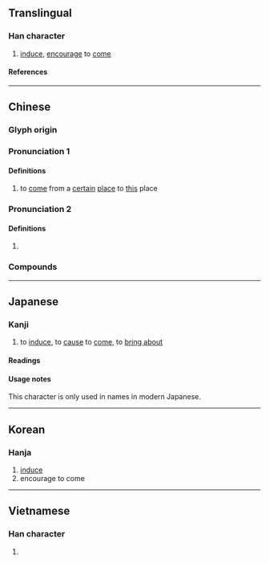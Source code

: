 {{also|來|徕}}
{{character info}}
==Translingual==

===Han character===
{{Han char|rn=60|rad=彳|as=08|sn=11|four=24298|canj=HODOO|ids=⿰彳來}}

# [[induce]], [[encourage]] to [[come]]

====References====
{{Han ref|kx=0368.210|dkj=10155|dj=0693.030|hdz=20827.060|uh=5FA0}}

----

==Chinese==
{{zh-forms|s=徕}}

===Glyph origin===
{{Han etym}}

===Pronunciation 1===
{{zh-pron
|m=lái
|c=loi4,loi6
|mc=y
|oc=y
|ma=
|cat=v
}}

====Definitions====
{{zh-hanzi}}
# {{zh-alt-lb|來}} to [[come]] from a [[certain]] [[place]] to [[this]] place
#: {{zh-x|招徠|to solicit}}

===Pronunciation 2===
{{zh-pron
|m=lài
|c=loi6
|mc=2
|oc=y
|ma=
|cat=
}}

====Definitions====
{{zh-hanzi}}
# {{zh-alt-lb|勑}}

===Compounds===
{{zh-der|往徠|徠孫|徂徠山|單徠|招徠}} 

----

==Japanese==

===Kanji===
{{ja-kanji|grade=|rs=彳08}}

# to [[induce]], to [[cause]] to [[come]], to [[bring about]]

====Readings====
{{ja-readings
|goon=らい
|kanon=らい
|kun=き-たす, き-たる, く-る
}}

====Usage notes====
This character is only used in names in modern Japanese.

----

==Korean==

===Hanja===
{{ko-hanja|hangeul=[[래]]>[[내]]|eumhun=|rv=rae>nae|mr=rae>nae|y=lay>nay}}

# [[induce]]
# encourage to come

----

==Vietnamese==

===Han character===
{{vi-readings|rs=彳08|reading=lại}}

# {{rfdef|vi|sort=彳08}}